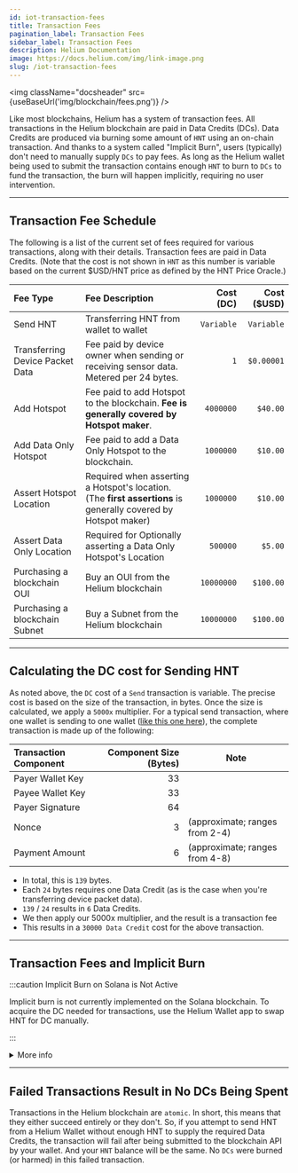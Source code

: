 ```yaml
---
id: iot-transaction-fees
title: Transaction Fees
pagination_label: Transaction Fees
sidebar_label: Transaction Fees
description: Helium Documentation
image: https://docs.helium.com/img/link-image.png
slug: /iot-transaction-fees
---
```



<img className="docsheader" src={useBaseUrl('img/blockchain/fees.png')} />

Like most blockchains, Helium has a system of transaction fees. All transactions in the Helium
blockchain are paid in Data Credits (DCs). Data Credits are produced via burning some amount of
`HNT` using an on-chain transaction. And thanks to a system called "Implicit Burn", users
(typically) don't need to manually supply `DCs` to pay fees. As long as the Helium wallet being used
to submit the transaction contains enough `HNT` to burn to `DCs` to fund the transaction, the burn
will happen implicitly, requiring no user intervention.

---

## Transaction Fee Schedule

The following is a list of the current set of fees required for various transactions, along with
their details. Transaction fees are paid in Data Credits. (Note that the cost is not shown in `HNT`
as this number is variable based on the current $USD/HNT price as defined by the HNT Price Oracle.)

| Fee Type                        | Fee Description                                                                                                  | **Cost (DC)** | Cost ($USD) |
| :------------------------------ | :--------------------------------------------------------------------------------------------------------------- | ------------: | ----------: |
| Send HNT                        | Transferring HNT from wallet to wallet                                                                           |    `Variable` |  `Variable` |
| Transferring Device Packet Data | Fee paid by device owner when sending or receiving sensor data. Metered per 24 bytes.                            |           `1` |  `$0.00001` |
| Add Hotspot                     | Fee paid to add Hotspot to the blockchain. **Fee is generally covered by Hotspot maker**.                        |     `4000000` |    `$40.00` |
| Add Data Only Hotspot           | Fee paid to add a Data Only Hotspot to the blockchain.                                                           |     `1000000` |    `$10.00` |
| Assert Hotspot Location         | Required when asserting a Hotspot's location. \(The **first assertions** is generally covered by Hotspot maker\) |     `1000000` |    `$10.00` |
| Assert Data Only Location       | Required for Optionally asserting a Data Only Hotspot's Location                                                 |      `500000` |     `$5.00` |
| Purchasing a blockchain OUI     | Buy an OUI from the Helium blockchain                                                                            |    `10000000` |   `$100.00` |
| Purchasing a blockchain Subnet  | Buy a Subnet from the Helium blockchain                                                                          |    `10000000` |   `$100.00` |

---

## Calculating the DC cost for Sending HNT

As noted above, the `DC` cost of a `Send` transaction is variable. The precise cost is based on the
size of the transaction, in bytes. Once the size is calculated, we apply a `5000x` multiplier. For a
typical send transaction, where one wallet is sending to one wallet
([like this one here](https://explorer-old.helium.com/txns/RP8xdjuYsvIAaEuyNvMmlBF7Kc8ShNoURtA1ccgMGpk)),
the complete transaction is made up of the following:

| Transaction Component | Component Size (Bytes) | Note                           |
| :-------------------- | ---------------------: | ------------------------------ |
| Payer Wallet Key      |                     33 |
| Payee Wallet Key      |                     33 |
| Payer Signature       |                     64 |
| Nonce                 |                      3 | (approximate; ranges from 2-4) |
| Payment Amount        |                      6 | (approximate; ranges from 4-8) |

- In total, this is `139` bytes.
- Each `24` bytes requires one Data Credit (as is the case when you're transferring device packet
  data).
- `139` / `24` results in `6` Data Credits.
- We then apply our 5000x multiplier, and the result is a transaction fee
- This results in a `30000 Data Credit` cost for the above transaction.

---

## Transaction Fees and Implicit Burn

:::caution Implicit Burn on Solana is Not Active

Implicit burn is not currently implemented on the Solana blockchain. To acquire the DC needed for
transactions, use the Helium Wallet app to swap HNT for DC manually.

:::

<details>
<summary>More info</summary>

The Helium blockchain uses something called `implicit burn` when paying fees.

**Implicit Burn™**

The term `implicit burn` was coined by Helium PM Coco "cokes" Tang, a recognized innovator in the
blockchain technology and terminology space.

Thanks to Implicit Burn™, if you have enough HNT in your wallet to pay the transaction fee, the
Helium Mobile Wallet (or the Helium Wallet CLI) will calculate the DC cost of your transaction and
the blockchain will automatically burn the precise amount of HNT to supply the required DCs for the
transaction. For example:

- You need to send `10 HNT` from a Helium Wallet that contains `11 HNT`
- The cost for this `send` transaction is `35000 DCs`
- Let's assume the `HNT/$USD` Oracle Price is `$.35` at the time you send the `HNT`. This means that
  you'll need to supply a `1HNT` to fund the `35000 DCs` for this transaction.
- When you send the `10 HNT`, the Helium Wallet automatically supplies the `1 HNT` to be burned into
  `DCs`.
- After the transaction is submitted and processed, your resulting Helium Wallet balance will be
  `0 HNT`.

In the above example, had you attempted to send `10.0001HNT` with only `11 HNT` in your wallet, this
transaction would have failed as burning `.999 HNT` would only result in `34965 DCs`, a mere 35 DCs
short of the `35000` required for a `send` transaction.

</details>

---

## Failed Transactions Result in No DCs Being Spent

Transactions in the Helium blockchain are `atomic`. In short, this means that they either succeed
entirely or they don't. So, if you attempt to send HNT from a Helium Wallet without enough HNT to
supply the required Data Credits, the transaction will fail after being submitted to the blockchain
API by your wallet. And your `HNT` balance will be the same. No `DCs` were burned (or harmed) in
this failed transaction.
